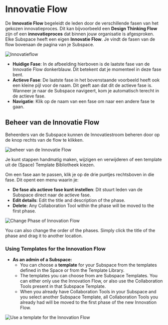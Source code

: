 # Innovatie Flow

De **Innovatie Flow** begeleidt de leden door de verschillende fasen van het gekozen innovatieproces. Dit kan bijvoorbeeld een **Design Thinking Flow** zijn of een **innovatieproces** dat binnen jouw organisatie is afgesproken. Elke Subspace heeft een eigen **Innovatie Flow**. Je vindt de fasen van de flow bovenaan de pagina van je Subspace.

![Innovatieflow](/innovation-flow.png)

- **Huidige Fase**: In de afbeelding hierboven is de laatste fase van de Innovatie Flow donkerblauw. Dit betekent dat je momenteel in deze fase bent.
- **Actieve Fase**: De laatste fase in het bovenstaande voorbeeld heeft ook een kleine pijl voor de naam. Dit geeft aan dat dit de actieve fase is. Wanneer je naar de Subspace navigeert, kom je automatisch terecht in de actieve fase.
- **Navigatie**: Klik op de naam van een fase om naar een andere fase te gaan.

## Beheer van de Innovatie Flow

Beheerders van de Subspace kunnen de Innovatiestroom beheren door op de knop rechts van de flow te klikken.

![beheer van de Innovatie Flow](/manage-flow.png)

Je kunt stappen handmatig maken, wijzigen en verwijderen of een template uit de (Space) Template Bibliotheek kiezen.

Om een fase aan te passen, klik je op de drie puntjes rechtsboven in die fase. Dit opent een menu waarin je:

- **De fase als actieve fase kunt instellen**: Dit stuurt leden van de Subspace direct naar de actieve fase.
- **Edit details**: Edit the title and description of the phase.
- **Delete**: Any Collaboration Tool within the phase will be moved to the first phase.

![Change Phase of Innovation Flow](/change-phases.png)

You can also change the order of the phases. Simply click the title of the phase and drag it to another location.

### Using Templates for the Innovation Flow

- **As an admin of a Subspace:**
  - You can choose a **template** for your Subspace from the templates defined in the Space or from the Template Library.
  - The templates you can choose from are Subspace Templates. You can either only use the Innovation Flow, or also use the Collaboration Tools present in that Subspace Template.
  - When you already have Collaboration Tools in your Subspace and you select another Subspace Template, all Collaboration Tools you already had will be moved to the first phase of the new Innovation Flow.

![Use a template for the Innovation Flow](/choose-template-innovation-flow.png)
